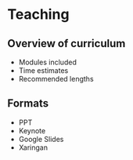 # Teaching

## Overview of curriculum

- Modules included
- Time estimates
- Recommended lengths

## Formats

- PPT
- Keynote
- Google Slides
- Xaringan